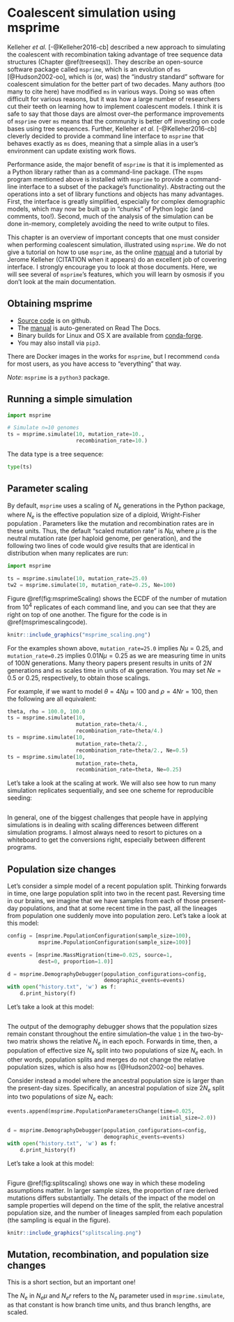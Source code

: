 # Coalescent simulation using msprime {#usingmsprime}

Kelleher *et al.* [-@Kelleher2016-cb] described a new approach to simulating the coalescent with recombination taking advantage of tree sequence data structures (Chapter \@ref(treeseqs)).  They describe an open-source software package called `msprime`, which is an evolution of `ms` [@Hudson2002-oo], which is (or, was) the "industry standard" software for coalescent simulation for the better part of two decades.  Many authors (too many to cite here) have modified `ms` in various ways.  Doing so was often difficult for various reasons, but it was how a large number of researchers cut their teeth on learning how to implement coalescent models.  I think it is safe to say that those days are almost over--the performance improvements of `msprime` over `ms` means that the community is better off investing on code bases using tree sequences.  Further, Kelleher *et al.* [-@Kelleher2016-cb] cleverly decided to provide a command line interface to `msprime` that behaves exactly as `ms` does, meaning that a simple alias in a user's environment can update existing work flows.

Performance aside, the major benefit of `msprime` is that it is implemented as a Python library rather than as a command-line package. (The `mspms` program mentioned above is installed with `msprime` to provide a command-line interface to a subset of the package's functionality).  Abstracting out the operations into a set of library functions and objects has many advantages.  First, the interface is greatly simplified, especially for complex demographic models, which may now be built up in "chunks" of Python logic (and comments, too!).  Second, much of the analysis of the simulation can be done in-memory, completely avoiding the need to write output to files.  

This chapter is an overview of important concepts that one must consider when performing coalescent simulation, illustrated using `msprime`.  We do not give a tutorial on how to use `msprime`, as the online [manual](http://msprime.readthedocs.io) and a tutorial by Jerome Kelleher (CITATION when it appears) do an excellent job of covering interface. I strongly encourage you to look at those documents. Here, we will see several of `msprime`'s features, which you will learn by osmosis if you don't look at the main documentation.

## Obtaining msprime

* [Source code](http://github.com/tskit-dev/msprime) is on github.
* The [manual](http://msprime.readthedocs.io) is auto-generated on Read The Docs.
* Binary builds for Linux and OS X are available from [conda-forge](https://anaconda.org/conda-forge/msprime).
* You may also install via `pip3`.

There are Docker images in the works for `msprime`, but I recommend `conda` for most users, as you have access to "everything" that way.

*Note*: `msprime` is a `python3` package.

## Running a simple simulation

```python
import msprime

# Simulate n=10 genomes
ts = msprime.simulate(10, mutation_rate=10.,
                      recombination_rate=10.)
```

The data type is a tree sequence:

```python
type(ts)
```

## Parameter scaling

By default, `msprime` uses a scaling of $N_e$ generations in the Python package, where $N_e$ is the effective population size of a diploid, Wright-Fisher population .  Parameters like the mutation and recombination rates are in these units.
Thus, the default "scaled mutation rate" is $N\mu$, where $\mu$ is the neutral mutation rate (per haploid genome, per generation), and the following two lines of code would give results that are identical in distribution when many replicates are run:

```python
import msprime

ts = msprime.simulate(10, mutation_rate=25.0)
tw2 = msprime.simulate(10, mutation_rate=0.25, Ne=100)
```

Figure \@ref(fig:msprimeScaling) shows the ECDF of the number of mutation from $10^4$ replicates of each command line, and you can see that they are right on top of one another.  The figure for the code is in \@ref(msprimescalingcode).

```r
knitr::include_graphics("msprime_scaling.png")
```

For the examples shown above, `mutation_rate=25.0` implies $N\mu = 0.25$, and `mutation_rate=0.25` implies $0.01N\mu = 0.25$ as we are measuring time in units of $100N$ generations.  Many theory papers present results in units of $2N$ generations and `ms` scales time in units of `4N` generation.  You may set $Ne = 0.5$ or $0.25$, respectively, to obtain those scalings.

For example, if we want to model $\theta = 4N\mu = 100$ and $\rho = 4Nr = 100$, then the following are all equivalent:

```python
theta, rho = 100.0, 100.0
ts = msprime.simulate(10,
                      mutation_rate=theta/4.,
                      recombination_rate=theta/4.)
ts = msprime.simulate(10,
                      mutation_rate=theta/2.,
                      recombination_rate=theta/2., Ne=0.5)
ts = msprime.simulate(10,
                      mutation_rate=theta,
                      recombination_rate=theta, Ne=0.25)
```

Let's take a look at the scaling at work.  We will also see how to run many simulation replicates sequentially, and see one scheme for reproducible seeding:

```python
```

In general, one of the biggest challenges that people have in applying simulations is in dealing with scaling differences between different simulation programs.  I almost always need to resort to pictures on a whiteboard to get the conversions right, especially between different programs.

## Population size changes

Let's consider a simple model of a recent population split.  Thinking forwards in time, one large population split into two in the recent past.  Reversing time in our brains, we imagine that we have samples from each of those present-day populations, and that at some recent time in the past, all the lineages from population one suddenly move into population zero.  Let's take a look at this model:

```{python)}
config = [msprime.PopulationConfiguration(sample_size=100),
          msprime.PopulationConfiguration(sample_size=100)]

events = [msprime.MassMigration(time=0.025, source=1,
          dest=0, proportion=1.0)]
```

```python
d = msprime.DemographyDebugger(population_configurations=config,
							   demographic_events=events)
with open("history.txt", 'w') as f:
	d.print_history(f)
```

Let's take a look at this model:

```r
```

The output of the demography debugger shows that the population sizes remain constant throughout the entire simulation--the value `1` in the two-by-two matrix shows the relative $N_e$ in each epoch. 
Forwards in time, then, a population of effective size $N_e$ split into two populations of size $N_e$ each.   In other words, population splits and merges do not change the relative population sizes, which is also how `ms` [@Hudson2002-oo] behaves.

Consider instead a model where the ancestral population size is larger than the present-day sizes.  Specifically, an ancestral population of size $2N_e$ split into two populations of size $N_e$ each:

```python
events.append(msprime.PopulationParametersChange(time=0.025,
												 initial_size=2.0))

d = msprime.DemographyDebugger(population_configurations=config,
							   demographic_events=events)
with open("history.txt", 'w') as f:
	d.print_history(f)
```

Let's take a look at this model:

```r
```

Figure \@ref(fig:splitscaling) shows one way in which these modeling assumptions matter.  In larger sample sizes, the proportion of rare derived mutations differs substantially. The details of the impact of the model on sample properties will depend on the time of the split, the relative ancestral population size, and the number of lineages sampled from each population (the sampling is equal in the figure).

```r
knitr::include_graphics("splitscaling.png")
```

## Mutation, recombination, and population size changes

This is a short section, but an important one!

The $N_e$ in $N_e\mu$ and $N_er$ refers to the $N_e$ parameter used in `msprime.simulate`, as that constant is how branch time units, and thus branch lengths, are scaled.
